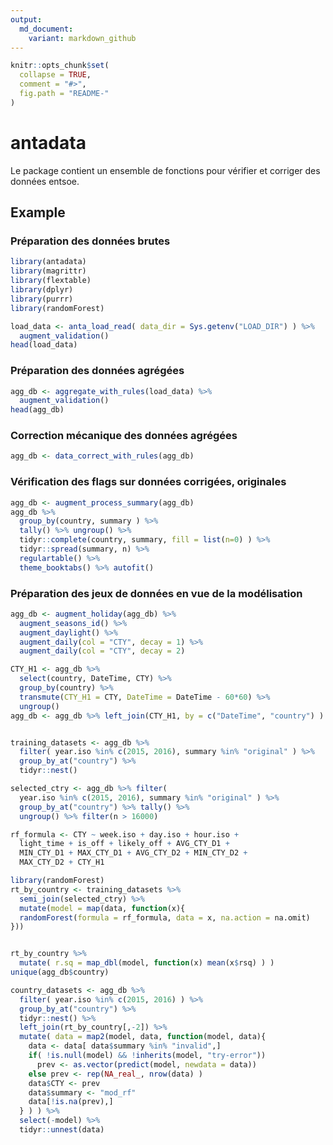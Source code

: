 ```yaml
---
output:
  md_document:
    variant: markdown_github
---
```


<!-- README.md is generated from README.Rmd. Please edit that file -->

```r
knitr::opts_chunk$set(
  collapse = TRUE,
  comment = "#>",
  fig.path = "README-"
)
```

# antadata

Le package contient un ensemble de fonctions pour vérifier et corriger des données entsoe.

## Example

### Préparation des données brutes

```r
library(antadata)
library(magrittr)
library(flextable)
library(dplyr)
library(purrr)
library(randomForest)

load_data <- anta_load_read( data_dir = Sys.getenv("LOAD_DIR") ) %>% 
  augment_validation()
head(load_data)
```

### Préparation des données agrégées

```r

agg_db <- aggregate_with_rules(load_data) %>% 
  augment_validation() 
head(agg_db)
```

### Correction mécanique des données agrégées

```r
agg_db <- data_correct_with_rules(agg_db) 
```

### Vérification des flags sur données corrigées, originales

```r
agg_db <- augment_process_summary(agg_db) 
agg_db %>%
  group_by(country, summary ) %>%
  tally() %>% ungroup() %>%
  tidyr::complete(country, summary, fill = list(n=0) ) %>%
  tidyr::spread(summary, n) %>%
  regulartable() %>%
  theme_booktabs() %>% autofit()
```

### Préparation des jeux de données en vue de la modélisation

```r
agg_db <- augment_holiday(agg_db) %>% 
  augment_seasons_id() %>% 
  augment_daylight() %>% 
  augment_daily(col = "CTY", decay = 1) %>% 
  augment_daily(col = "CTY", decay = 2)

CTY_H1 <- agg_db %>%
  select(country, DateTime, CTY) %>%
  group_by(country) %>%
  transmute(CTY_H1 = CTY, DateTime = DateTime - 60*60) %>%
  ungroup()
agg_db <- agg_db %>% left_join(CTY_H1, by = c("DateTime", "country") )


training_datasets <- agg_db %>%
  filter( year.iso %in% c(2015, 2016), summary %in% "original" ) %>%
  group_by_at("country") %>%
  tidyr::nest() 

selected_ctry <- agg_db %>% filter( 
  year.iso %in% c(2015, 2016), summary %in% "original" ) %>%
  group_by_at("country") %>% tally() %>% 
  ungroup() %>% filter(n > 16000)

rf_formula <- CTY ~ week.iso + day.iso + hour.iso +
  light_time + is_off + likely_off + AVG_CTY_D1 + 
  MIN_CTY_D1 + MAX_CTY_D1 + AVG_CTY_D2 + MIN_CTY_D2 + 
  MAX_CTY_D2 + CTY_H1

library(randomForest)
rt_by_country <- training_datasets %>% 
  semi_join(selected_ctry) %>% 
  mutate(model = map(data, function(x){
  randomForest(formula = rf_formula, data = x, na.action = na.omit)
}))


rt_by_country %>% 
  mutate( r.sq = map_dbl(model, function(x) mean(x$rsq) ) )
unique(agg_db$country)

country_datasets <- agg_db %>%
  filter( year.iso %in% c(2015, 2016) ) %>%
  group_by_at("country") %>%
  tidyr::nest() %>% 
  left_join(rt_by_country[,-2]) %>% 
  mutate( data = map2(model, data, function(model, data){
    data <- data[ data$summary %in% "invalid",]
    if( !is.null(model) && !inherits(model, "try-error"))
      prev <- as.vector(predict(model, newdata = data))
    else prev <- rep(NA_real_, nrow(data) )
    data$CTY <- prev
    data$summary <- "mod_rf"
    data[!is.na(prev),]
  } ) ) %>% 
  select(-model) %>% 
  tidyr::unnest(data) 
```
